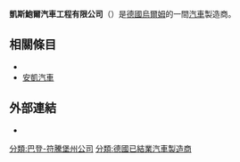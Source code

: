 {{unreferenced|time=2017-09-13T12:00:57+00:00}}
{{expand language|en|de}}
{{Infobox company
| name = 凱斯鮑爾汽車工程有限公司
| name_en = 
| logo = 
| logo_size = 
| logo_caption = 
| image = Setra S110H coach 1972.jpg
| image_size = 300px
| image_caption = Setra S 110 H coach
| native_name = Karl Kässbohrer Fahrzeugwerke GmbH
| native_name_lang = de
| other_name = 
| type = [[股份有限公司|股份有限公司]]
| industry = [[巴士|巴士]]、[[客車|客車]]
| foundation = 1893年
| defunct = 1995年
| founder = {{Link-de|卡爾·海因里希·凱斯鮑爾|Karl Heinrich Kässbohrer}}
| location = {{DEU}}[[巴登-符騰堡州|巴登-符騰堡州]][[杜賓根行政區|杜賓根行政區]][[烏爾姆|烏爾姆]]
| area_served = 
| key_people = {{Link-de|卡爾·海因里希·凱斯鮑爾|Karl Heinrich Kässbohrer}}<br />{{Link-en|奧托·凱斯鮑爾|Otto Kässbohrer}}
| products = 
| services = 
| owner = 
| num_employees = 9000
| num_employees_year = 1990年
| ratio = 
| homepage = {{official|www.setra.de/}}
}}
'''凱斯鮑爾汽車工程有限公司'''（{{lang-de|'''Karl Kässbohrer Fahrzeugwerke GmbH'''}}）是[[德國|德國]][[烏爾姆|烏爾姆]]的一間[[汽車|汽車]]製造商。

== 相關條目 ==
* {{link-en|赛特拉|Setra}}
* [[安凱汽車|安凱汽車]]

== 外部連結 ==
* {{official|www.setra.de/}}

{{安凱汽車}}
{{Bus-stub}}

[[分類:巴登-符騰堡州公司|分類:巴登-符騰堡州公司]]
[[分類:德國已結業汽車製造商|分類:德國已結業汽車製造商]]